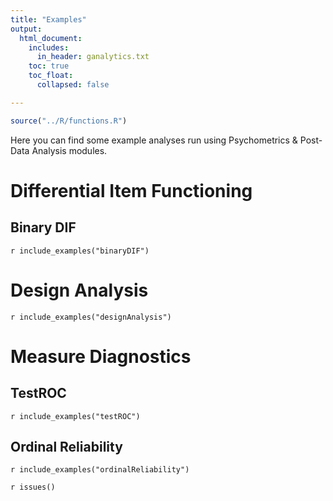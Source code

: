 ```yaml
---
title: "Examples"
output: 
  html_document:
    includes:
      in_header: ganalytics.txt
    toc: true
    toc_float:
      collapsed: false

---
```



```r
source("../R/functions.R")
```


Here you can find some example analyses run using Psychometrics & Post-Data Analysis modules.

# Differential Item Functioning

## Binary DIF
`r include_examples("binaryDIF")`

# Design Analysis 

`r include_examples("designAnalysis")`

# Measure Diagnostics

## TestROC

`r include_examples("testROC")`

## Ordinal Reliability

`r include_examples("ordinalReliability")`

`r issues()`